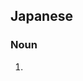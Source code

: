 ==Japanese==
{{ja-kanjitab|巫|術|士}}

===Noun===
{{ja-noun|ふじゅつし}}

# {{alternative spelling of|lang=ja|sort=ふじゅつし|巫術師}}